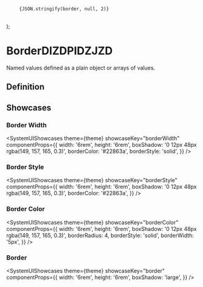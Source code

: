 
  <pre>
    <code>{JSON.stringify(border, null, 2)}</code>
  </pre>
);

# BorderDIZDPIDZJZD

Named values defined as a plain object or arrays of values.

## Definition

<BorderDefinition />

## Showcases

### Border Width

<SystemUIShowcases
  theme={theme}
  showcaseKey="borderWidth"
  componentProps={{
    width: '6rem',
    height: '6rem',
    boxShadow: '0 12px 48px rgba(149, 157, 165, 0.3)',
    borderColor: '#22863a',
    borderStyle: 'solid',
  }}
/>

### Border Style

<SystemUIShowcases
  theme={theme}
  showcaseKey="borderStyle"
  componentProps={{
    width: '6rem',
    height: '6rem',
    boxShadow: '0 12px 48px rgba(149, 157, 165, 0.3)',
    borderColor: '#22863a',
  }}
/>

### Border Color

<SystemUIShowcases
  theme={theme}
  showcaseKey="borderColor"
  componentProps={{
    width: '6rem',
    height: '6rem',
    boxShadow: '0 12px 48px rgba(149, 157, 165, 0.3)',
    borderRadius: 4,
    borderStyle: 'solid',
    borderWidth: '5px',
  }}
/>

### Border

<SystemUIShowcases
  theme={theme}
  showcaseKey="border"
  componentProps={{
    width: '6rem',
    height: '6rem',
    boxShadow: 'large',
  }}
/>
